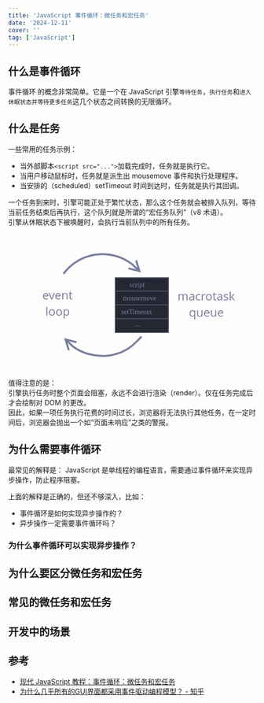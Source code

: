 ```yaml
---
title: 'JavaScript 事件循环：微任务和宏任务'
date: '2024-12-11'
cover: ''
tag: ['JavaScript']
---
```


## 什么是事件循环
事件循环 的概念非常简单。它是一个在 JavaScript 引擎`等待任务`，`执行任务`和`进入休眠状态并等待更多任务`这几个状态之间转换的无限循环。  

## 什么是任务
一些常用的任务示例： 
- 当外部脚本`<script src="...">`加载完成时，任务就是执行它。  
- 当用户移动鼠标时，任务就是派生出 mousemove 事件和执行处理程序。  
- 当安排的（scheduled）setTimeout 时间到达时，任务就是执行其回调。  

一个任务到来时，引擎可能正处于繁忙状态，那么这个任务就会被排入队列，等待当前任务结束后再执行，这个队列就是所谓的“宏任务队列”（v8 术语）。  
引擎从休眠状态下被唤醒时，会执行当前队列中的所有任务。  

<svg xmlns="http://www.w3.org/2000/svg" width="479" height="279" viewBox="0 0 479 279"><defs><style>@import url(https://fonts.googleapis.com/css?family=Open+Sans:bold,italic,bolditalic%7CPT+Mono);@font-face{font-family:'PT Mono';font-weight:700;font-style:normal;src:local('PT MonoBold'),url(/font/PTMonoBold.woff2) format('woff2'),url(/font/PTMonoBold.woff) format('woff'),url(/font/PTMonoBold.ttf) format('truetype')}</style></defs><g id="promise" fill="none" fill-rule="evenodd" stroke="none" stroke-width="1"><g id="eventLoop.svg"><path id="Rectangle-1-Copy-5" fill="#252732" stroke="#4b4e65" stroke-width="2" d="M218 173h108v28H218z"/><text id="..." fill="#7a7f9c" font-family="PTMono-Regular, PT Mono" font-size="14" font-weight="normal"><tspan x="258.9" y="189">...</tspan></text><path id="Rectangle-1-Copy-6" fill="#252732" stroke="#4b4e65" stroke-width="2" d="M218 90h108v28H218z"/><path id="Rectangle-1-Copy-8" fill="#252732" stroke="#4b4e65" stroke-width="2" d="M218 117h108v28H218z"/><text id="mousemove" fill="#7a7f9c" font-family="PTMono-Regular, PT Mono" font-size="14" font-weight="normal"><tspan x="233.7" y="136">mousemove</tspan></text><path id="Rectangle-1-Copy-9" fill="#252732" stroke="#4b4e65" stroke-width="2" d="M218 145h108v28H218z"/><text id="script" fill="#7a7f9c" font-family="PTMono-Regular, PT Mono" font-size="14" font-weight="normal"><tspan x="246.8" y="109">script</tspan></text><text id="event-loop" fill="#7a7f9c" font-family="OpenSans-Regular, Open Sans" font-size="24" font-weight="normal"><tspan x="69.422" y="134">event</tspan> <tspan x="75.615" y="167">loop</tspan></text><text id="macrotask-queue" fill="#7a7f9c" font-family="OpenSans-Regular, Open Sans" font-size="24" font-weight="normal"><tspan x="344.871" y="136">macrotask</tspan> <tspan x="367.951" y="169">queue</tspan></text><path id="Path" fill="#7a7f9c" fill-rule="nonzero" d="M192 40c22.467 0 43.818 7.359 61.285 20.712l.622.479.143.122 8.961 8.422-4.584-14.61 3.817-1.197 6.869 21.895 1.064 3.392-3.452-.852-22.278-5.5.959-3.883 14.864 3.669-8.886-8.352-.55-.424c-16.564-12.656-36.757-19.698-58.036-19.87L192 44c-30.748 0-59.095 14.403-77.315 38.412l-.549.73-3.208-2.387C129.87 55.303 159.664 40 192 40z"/><path id="Path-Copy-2" fill="#7a7f9c" fill-rule="nonzero" d="M269.882 208.148l2.823 2.834-.366.365a533.245 533.245 0 00-3.982 4.033l-.333.34c-9.922 10.12-14.79 14.544-22.017 19.272-15.185 9.934-34.01 15.688-51.594 15.688-25.222 0-47.144-6.827-64.077-19.673l-.589-.45-.089-.07-.08-.078-8.854-8.581 4.36 14.68-3.835 1.138-6.532-21.998-1.012-3.409 3.439.906 22.19 5.841-1.018 3.868-14.808-3.898 8.766 8.497.488.374c16.02 12.15 36.782 18.698 60.792 18.85l.859.003c16.796 0 34.862-5.522 49.404-15.035 6.911-4.521 11.624-8.806 21.35-18.725l.334-.34a633.126 633.126 0 013.46-3.511l.736-.736.185-.185z"/><text id="setTimeout" fill="#7a7f9c" font-family="PTMono-Regular, PT Mono" font-size="14" font-weight="normal"><tspan x="230" y="164">setTimeout</tspan></text></g></g></svg>

值得注意的是：  
引擎执行任务时整个页面会阻塞，永远不会进行渲染（render）。仅在任务完成后才会绘制对 DOM 的更改。  
因此，如果一项任务执行花费的时间过长，浏览器将无法执行其他任务，在一定时间后，浏览器会抛出一个如“页面未响应”之类的警报。  

## 为什么需要事件循环
最常见的解释是：
JavaScript 是单线程的编程语言，需要通过事件循环来实现异步操作，防止程序阻塞。  

上面的解释是正确的，但还不够深入，比如：
- 事件循环是如何实现异步操作的？  
- 异步操作一定需要事件循环吗？  

### 为什么事件循环可以实现异步操作？


## 为什么要区分微任务和宏任务

## 常见的微任务和宏任务

## 开发中的场景

## 参考
- [现代 JavaScript 教程：事件循环：微任务和宏任务](https://zh.javascript.info/event-loop)
- [为什么几乎所有的GUI界面都采用事件驱动编程模型？ - 知乎](https://www.zhihu.com/question/26805116/answer/34124946)